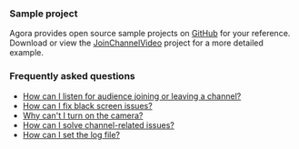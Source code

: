 <PlatformWrapper platform = "blueprint">

### Sample project

Agora provides open source sample projects on [GitHub](https://github.com/AgoraIO-Extensions/Agora-Unreal-RTC-SDK/tree/main/Agora-Unreal-SDK-Blueprint-Example) for your reference. Download or view the [JoinChannelVideo](https://github.com/AgoraIO-Extensions/Agora-Unreal-RTC-SDK/tree/main/Agora-Unreal-SDK-Blueprint-Example/Content/API-Example/Basic/JoinChannelVideo) project for a more detailed example.

### Frequently asked questions
* [How can I listen for audience joining or leaving a channel?](/help/integration-issues/audience_event)
* [How can I fix black screen issues?](/help/quality-issues/video_blank#issue-description)
* [Why can't I turn on the camera?](/help/quality-issues/video_camera)
* [How can I solve channel-related issues?](//help/integration-issues/channel)
* [How can I set the log file?](/help/integration-issues/log)

</PlatformWrapper>